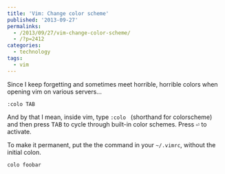 ```yaml
---
title: 'Vim: Change color scheme'
published: '2013-09-27'
permalinks:
  - /2013/09/27/vim-change-color-scheme/
  - /?p=2412
categories:
  - technology
tags:
  - vim
---
```


Since I keep forgetting and sometimes meet horrible, horrible colors when opening vim on various servers...

```text
:colo TAB
```

And by that I mean, inside vim, type `:colo ` (shorthand for colorscheme) and then press <kbd>TAB</kbd> to cycle through built-in color schemes. Press <kbd>⏎</kbd> to activate.

To make it permanent, put the the command in your `~/.vimrc`, without the initial colon.

```text
colo foobar
```
